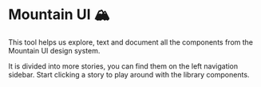 
<Meta title='Design System/Welcome' />

# Mountain UI 🏔

This tool helps us explore, text and document all the components from the Mountain UI design
system.

It is divided into more stories, you can find them on the left navigation sidebar. Start clicking
a story to play around with the library components.
